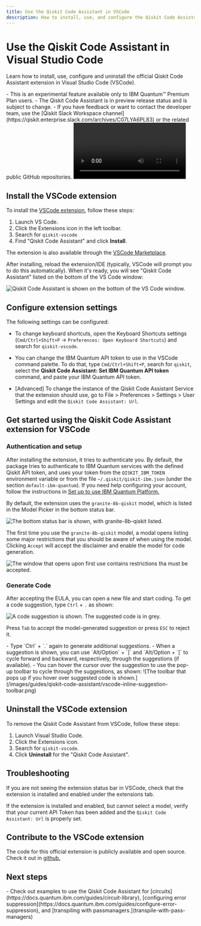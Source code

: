 ```yaml
---
title: Use the Qiskit Code Assistant in VSCode
description: How to install, use, and configure the Qiskit Code Assistant in Visual Studio Code (VSCode).
---
```


# Use the Qiskit Code Assistant in Visual Studio Code

Learn how to install, use, configure and uninstall the official Qiskit Code Assistant extension in Visual Studio Code (VSCode).

<Admonition type="note" title="Notes">
    - This is an experimental feature available only to IBM Quantum&trade; Premium Plan users.
    - The Qiskit Code Assistant is in preview release status and is subject to change.
    - If you have feedback or want to contact the developer team, use the [Qiskit Slack Workspace channel](https://qiskit.enterprise.slack.com/archives/C07LYA6PL83) or the related public GitHub repositories.
</Admonition>


<video title="A user uses the Qiskit Code Assistant in Visual Studio Code. The user has previous imports and a function definition called get_random_linear_function with a docstring defining what the function should do. After typing Ctrl+. the Qiskit Code Assistant autocompletes the function with the code to generate a random linear function using Numpy and Qiskit. The video ends with the user executing the code generated and getting a matrix representing a random linear function in the terminal." className="max-w-auto h-auto" controls>
  <source src="/videos/guides/qiskit-code-assistant/demo-Vscode-RandomLinearFunction_8b-qiskit.mp4" type="video/mp4"></source>
</video>

## Install the VSCode extension

To install the [VSCode extension](https://github.com/Qiskit/qiskit-code-assistant-vscode), follow these steps:

1. Launch VS Code.
1. Click the Extensions icon in the left toolbar.
1. Search for `qiskit-vscode`
1. Find "Qiskit Code Assistant" and click **Install**.

The extension is also available through the [VSCode Marketplace](https://marketplace.visualstudio.com/items?itemName=qiskit.qiskit-vscode).

After installing, reload the extension/IDE (typically, VSCode will prompt you to do this automatically). When it's ready, you will see "Qiskit Code Assistant" listed on the bottom of the VS Code window:

![Qiskit Code Assistant is shown on the bottom of the VS Code window.](/images/guides/qiskit-code-assistant/vscode-selected-model.png)

## Configure extension settings

The following settings can be configured:

- To change keyboard shortcuts, open the Keyboard Shortcuts settings (`Cmd/Ctrl+Shift+P` -> `Preferences: Open Keyboard Shortcuts`) and search for `qiskit-vscode`.

- You can change the IBM Quantum API token to use in the VSCode command palette. To do that, type `Cmd/Ctrl+Shift+P`, search for `qiskit`, select the **Qiskit Code Assistant: Set IBM Quantum API token** command, and paste your IBM Quantum API token.

- [Advanced] To change the instance of the Qiskit Code Assistant Service that the extension should use, go to File > Preferences > Settings > User Settings and edit the `Qiskit Code Assistant: Url`.

## Get started using the Qiskit Code Assistant extension for VSCode


### Authentication and setup

After installing the extension, it tries to authenticate you. By default, the package tries to authenticate to IBM Quantum services with the defined Qiskit API token, and uses your token from the `QISKIT_IBM_TOKEN` environment variable or from the file `~/.qiskit/qiskit-ibm.json` (under the section `default-ibm-quantum`). If you need help configuring your account, follow the instructions in [Set up to use IBM Quantum Platform.](/guides/setup-channel#set-up-to-use-ibm-quantum-platform)

By default, the extension uses the `granite-8b-qiskit` model, which is listed in the Model Picker in the bottom status bar.

![The bottom status bar is shown, with `granite-8b-qiskit` listed.](/images/guides/qiskit-code-assistant/vscode-selected-model.png)

The first time you use the `granite-8b-qiskit` model, a modal opens listing some major restrictions that you should be aware of when using the model. Clicking `Accept` will accept the disclaimer and enable the model for code generation.

![The window that opens upon first use contains restrictions tha must be accepted.](/images/guides/qiskit-code-assistant/eula.png)

### Generate Code
After accepting the EULA, you can open a new file and start coding. To get a code suggestion, type `Ctrl` + `.` as shown:

![A code suggestion is shown.  The suggested code is in grey.](/images/guides/qiskit-code-assistant/vscode-inline-suggestion.png)

Press `Tab` to accept the model-generated suggestion or press `ESC` to reject it.

<Admonition type="tip" title="Tips for working with code suggestions">
- Type `Ctrl` + `.` again to generate additional suggestions.
- When a suggestion is shown, you can use `Alt/Option` + `]` and `Alt/Option + `[` to cycle forward and backward, respectively, through the suggestions (if available).
- You can hover the cursor over the suggestion to use the pop-up toolbar to cycle through the suggestions, as shown:
  ![The toolbar that pops up if you hover over suggested code is shown.](/images/guides/qiskit-code-assistant/vscode-inline-suggestion-toolbar.png)
</Admonition>

## Uninstall the VSCode extension

To remove the Qiskit Code Assistant from VSCode, follow these steps:

1. Launch Visual Studio Code.
1. Click the Extensions icon.
1. Search for `qiskit-vscode`.
1. Click **Uninstall** for the "Qiskit Code Assistant".


## Troubleshooting

If you are not seeing the extension status bar in VSCode, check that the extension is installed and enabled under the extensions tab.

If the extension is installed and enabled, but cannot select a model, verify that your current API Token has been added and the `Qiskit Code Assistant: Url` is properly set.

## Contribute to the VSCode extension

The code for this official extension is publicly available and open source. Check it out in [github.](https://github.com/Qiskit/qiskit-code-assistant-vscode)


## Next steps

<Admonition type="tip" title="Recommendations">
    - Check out examples to use the Qiskit Code Assistant for [circuits](https://docs.quantum.ibm.com/guides/circuit-library), [configuring error suppression](https://docs.quantum.ibm.com/guides/configure-error-suppression), and [transpiling with passmanagers.](transpile-with-pass-managers)
</Admonition>

